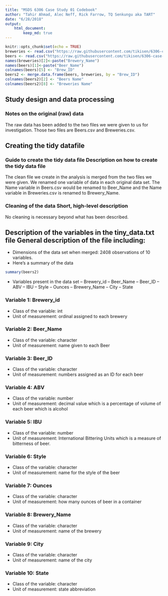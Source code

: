 ```yaml
---
title: "MSDS 6306 Case Study 01 Codebook"
author: "Tahir Ahmad, Alec Neff, Rick Farrow, TQ Senkungu aka TART"
date: "6/28/2018"
output:
    html_document:
        keep_md: true
---
```


```r
knitr::opts_chunk$set(echo = TRUE)
breweries <- read.csv("https://raw.githubusercontent.com/tikisen/6306-case-study-1/master/Breweries.csv", quote = "", row.names = NULL, stringsAsFactors = FALSE, header = TRUE)
beers <- read.csv("https://raw.githubusercontent.com/tikisen/6306-case-study-1/master/Beers.csv", quote = "", row.names = NULL, stringsAsFactors = FALSE, header = TRUE)
names(breweries)[2]<-paste("Brewery_Name")
names(beers)[1]<-paste("Beer_Name")
colnames(beers)[5] <- "Brew_ID"
beers2 <- merge.data.frame(beers, breweries, by = "Brew_ID")
colnames(beers2)[2] <- "Beers Name"
colnames(beers2)[8] <- "Breweries Name"
```

## Study design and data processing

### Notes on the original (raw) data 

The raw data has been added to the two files we were given to us for investigation. Those two files are Beers.csv and Breweries.csv.

## Creating the tidy datafile

### Guide to create the tidy data file Description on how to create the tidy data file

The clean file we create in the analysis is merged from the two files we were given. We renamed one variable of data in each original data set. The Name variable in Beers.csv would be renamed to Beer_Name and the Name variable in Breweries.csv is renamed to Brewery_Name.

### Cleaning of the data Short, high-level description

No cleaning is necessary beyond what has been described.

## Description of the variables in the tiny_data.txt file General description of the file including:

- Dimensions of the data set when merged: 2408 observations of 10 variables.
- Here's a summary of the data
```r
summary(beers2)
```
- Variables present in the data set
-- Brewery_id
-- Beer_Name
-- Beer_ID
-- ABV
-- IBU
-- Style
-- Ounces
-- Brewery_Name
-- City
-- State


### Variable 1: Brewery_id
- Class of the variable: int
- Unit of measurement: ordinal assigned to each brewery

### Variable 2: Beer_Name
- Class of the variable: character
- Unit of measurement: name given to each Beer

### Variable 3: Beer_ID
- Class of the variable: character
- Unit of measurement: numbers assigned as an ID for each beer

### Variable 4: ABV
- Class of the variable: number
- Unit of measurement: decimal value which is a percentage of volume of each beer which is alcohol

### Variable 5: IBU
- Class of the variable: number
- Unit of measurement: International Bittering Units which is a measure of bitterness of beer.

### Variable 6: Style
- Class of the variable: character
- Unit of measurement: name for the style of the beer

### Variable 7: Ounces
- Class of the variable: character
- Unit of measurement: how many ounces of beer in a container

### Variable 8: Brewery_Name
- Class of the variable: character
- Unit of measurement: name of the brewery

### Variable 9: City
- Class of the variable: character
- Unit of measurement: name of the city

### Variable 10: State
- Class of the variable: character
- Unit of measurement: state abbreviation